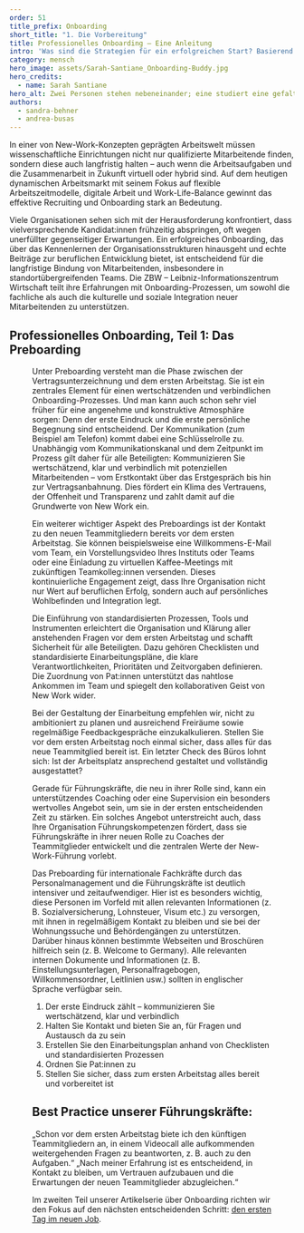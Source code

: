 ---
order: 51
title_prefix: Onboarding
short_title: "1. Die Vorbereitung"
title: Professionelles Onboarding – Eine Anleitung
intro: 'Was sind die Strategien für ein erfolgreichen Start? Basierend auf den Erfahrungen der ZBW – Leibniz-Informationszentrum Wirtschaft spannt diese vierteilige Artikelserie einen Bogen von effektiven Preboarding-Maßnahmen über einen herzlichen Empfang am ersten Arbeitstag bis hin zur Förderung einer erfolgreichen Integration und langfristigen Mitarbeiterbindung.'
category: mensch
hero_image: assets/Sarah-Santiane_Onboarding-Buddy.jpg
hero_credits:
  - name: Sarah Santiane
hero_alt: Zwei Personen stehen nebeneinander; eine studiert eine gefaltete Landkarte, die andere hilft.
authors:
  - sandra-behner
  - andrea-busas
---

<Leadin>In einer</Leadin> von New-Work-Konzepten geprägten Arbeitswelt müssen wissenschaftliche Einrichtungen nicht nur qualifizierte Mitarbeitende finden, sondern diese auch langfristig halten – auch wenn die Arbeitsaufgaben und die Zusammenarbeit in Zukunft virtuell oder hybrid sind. Auf dem heutigen dynamischen Arbeitsmarkt mit seinem Fokus auf flexible Arbeitszeitmodelle, digitale Arbeit und Work-Life-Balance gewinnt das effektive Recruiting und Onboarding stark an Bedeutung.

Viele Organisationen sehen sich mit der Herausforderung konfrontiert, dass vielversprechende Kandidat:innen frühzeitig abspringen, oft wegen unerfüllter gegenseitiger Erwartungen. Ein erfolgreiches Onboarding, das über das Kennenlernen der Organisationsstrukturen hinausgeht und echte Beiträge zur beruflichen Entwicklung bietet, ist entscheidend für die langfristige Bindung von Mitarbeitenden, insbesondere in standortübergreifenden Teams. Die ZBW – Leibniz-Informationszentrum Wirtschaft teilt ihre Erfahrungen mit Onboarding-Prozessen, um sowohl die fachliche als auch die kulturelle und soziale Integration neuer Mitarbeitenden zu unterstützen.

## Professionelles Onboarding, Teil 1: Das Preboarding

<Figure src='2021_04_ZBW__Schmucker_Preboarding.jpg' size='medium' caption="Das Kontakthalten mit den neuen Teammitgliedern ist ein wichtiger Teil des Preboardings" credit="©ZBW, Foto: Sven Wied"/>

Unter <Term t="preboarding">Preboarding</Term> versteht man die Phase zwischen der Vertragsunterzeichnung und dem ersten Arbeitstag. Sie ist ein zentrales Element für einen wertschätzenden und verbindlichen Onboarding-Prozesses. Und man kann auch schon sehr viel früher für eine angenehme und konstruktive Atmosphäre sorgen: Denn der erste Eindruck und die erste persönliche Begegnung sind entscheidend. Der Kommunikation (zum Beispiel am Telefon) kommt dabei eine Schlüsselrolle zu. Unabhängig vom Kommunikationskanal und dem Zeitpunkt im Prozess gilt daher für alle Beteiligten: Kommunizieren Sie wertschätzend, klar und verbindlich mit potenziellen Mitarbeitenden – vom Erstkontakt über das Erstgespräch bis hin zur Vertragsanbahnung. Dies fördert ein Klima des Vertrauens, der Offenheit und Transparenz und zahlt damit auf die Grundwerte von New Work ein.

Ein weiterer wichtiger Aspekt des Preboardings ist der Kontakt zu den neuen Teammitgliedern bereits vor dem ersten Arbeitstag. Sie können beispielsweise eine Willkommens-E-Mail vom Team, ein Vorstellungsvideo Ihres Instituts oder Teams oder eine Einladung zu virtuellen Kaffee-Meetings mit zukünftigen Teamkolleg:innen versenden. Dieses kontinuierliche Engagement zeigt, dass Ihre Organisation nicht nur Wert auf beruflichen Erfolg, sondern auch auf persönliches Wohlbefinden und Integration legt.

Die Einführung von standardisierten Prozessen, Tools und Instrumenten erleichtert die Organisation und Klärung aller anstehenden Fragen vor dem ersten Arbeitstag und schafft Sicherheit für alle Beteiligten. Dazu gehören Checklisten und standardisierte Einarbeitungspläne, die klare Verantwortlichkeiten, Prioritäten und Zeitvorgaben definieren. Die Zuordnung von Pat:innen unterstützt das nahtlose Ankommen im Team und spiegelt den kollaborativen Geist von New Work wider.

Bei der Gestaltung der Einarbeitung empfehlen wir, nicht zu ambitioniert zu planen und ausreichend Freiräume sowie regelmäßige Feedbackgespräche einzukalkulieren. Stellen Sie vor dem ersten Arbeitstag noch einmal sicher, dass alles für das neue Teammitglied bereit ist. Ein letzter Check des Büros lohnt sich: Ist der Arbeitsplatz ansprechend gestaltet und vollständig ausgestattet?

Gerade für Führungskräfte, die neu in ihrer Rolle sind, kann ein unterstützendes Coaching oder eine Supervision ein besonders wertvolles Angebot sein, um sie in der ersten entscheidenden Zeit zu stärken. Ein solches Angebot unterstreicht auch, dass Ihre Organisation Führungskompetenzen fördert, dass sie Führungskräfte in ihrer neuen Rolle zu Coaches der Teammitglieder entwickelt und die zentralen Werte der New-Work-Führung vorlebt.

Das Preboarding für internationale Fachkräfte durch das Personalmanagement und die Führungskräfte ist deutlich intensiver und zeitaufwendiger. Hier ist es besonders wichtig, diese Personen im Vorfeld mit allen relevanten Informationen (z. B. Sozialversicherung, Lohnsteuer, Visum etc.) zu versorgen, mit ihnen in regelmäßigem Kontakt zu bleiben und sie bei der Wohnungssuche und Behördengängen zu unterstützen. Darüber hinaus können bestimmte Webseiten und Broschüren hilfreich sein (z. B. Welcome to Germany). Alle relevanten internen Dokumente und Informationen (z. B. Einstellungsunterlagen, Personalfragebogen, Willkommensordner, Leitlinien usw.) sollten in englischer Sprache verfügbar sein.

<Callout title="Unsere Top-5-Preboarding-Maßnahmen für eine effektive Integration">

1. Der erste Eindruck zählt – kommunizieren Sie wertschätzend, klar und verbindlich
2. Halten Sie Kontakt und bieten Sie an, für Fragen und Austausch da zu sein
3. Erstellen Sie den Einarbeitungsplan anhand von Checklisten und standardisierten Prozessen
4. Ordnen Sie Pat:innen zu
5. Stellen Sie sicher, dass zum ersten Arbeitstag alles bereit und vorbereitet ist

</Callout>

## Best Practice unserer Führungskräfte:

<Quote>
„Schon vor dem ersten Arbeitstag biete ich den künftigen Teammitgliedern an, in einem Videocall alle aufkommenden weitergehenden Fragen zu beantworten, z. B. auch zu den Aufgaben.“
</Quote>

<Quote>
„Nach meiner Erfahrung ist es entscheidend, in Kontakt zu bleiben, um Vertrauen aufzubauen und die Erwartungen der neuen Teammitglieder abzugleichen.“
</Quote>


Im zweiten Teil unserer Artikelserie über Onboarding richten wir den Fokus auf den nächsten entscheidenden Schritt: [den ersten Tag im neuen Job](/professionelles-onboarding-teil-2-der-erste-arbeitstag/).
